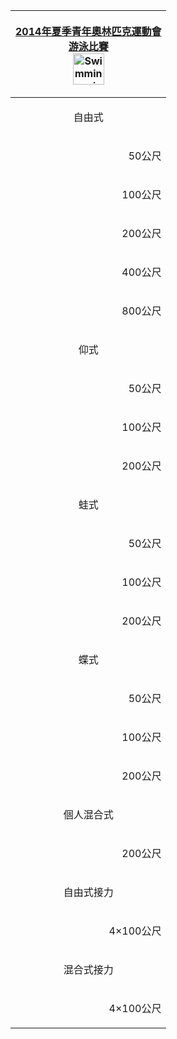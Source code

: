 {| class="infobox" style="padding:0.3em; margin-left:15px; border:1px solid #B8C7D9; background:#f5faff; font-size:90%; line-height:1.5em"
|- style="background:#cedff2; text-align:center;"
!colspan="4"|[[2014年夏季青年奧林匹克運動會]]<br/>[[2014年夏季青年奧林匹克運動會游泳比賽|游泳比賽]]<br/>[[Image:Swimming pictogram.svg|50px]]
|- style="background:#deeaf6; text-align:center;"
|colspan="4" align="center"|自由式
|-
|align="right"|50公尺
|align="center"|[[2014年夏季青年奧林匹克運動會男子50公尺自由式比賽|男子]]
|align="center"|[[2014年夏季青年奧林匹克運動會女子50公尺自由式比賽|女子]]
|
|-
|align="right"|100公尺
|align="center"|[[2014年夏季青年奧林匹克運動會男子100公尺自由式比賽|男子]]
|align="center"|[[2014年夏季青年奧林匹克運動會女子100公尺自由式比賽|女子]]
|
|-
|align="right"|200公尺
|align="center"|[[2014年夏季青年奧林匹克運動會男子200公尺自由式比賽|男子]]
|align="center"|[[2014年夏季青年奧林匹克運動會女子200公尺自由式比賽|女子]]
|
|-
|align="right"|400公尺
|align="center"|[[2014年夏季青年奧林匹克運動會男子400公尺自由式比賽|男子]]
|align="center"|[[2014年夏季青年奧林匹克運動會女子400公尺自由式比賽|女子]]
|
|-
|align="right"|800公尺
|align="center"|[[2014年夏季青年奧林匹克運動會男子800公尺自由式比賽|男子]]
|align="center"|[[2014年夏季青年奧林匹克運動會女子800公尺自由式比賽|女子]]
|
|- style="background:#deeaf6; text-align:center;"
|colspan="4" align="center"|仰式
|-
|align="right"|50公尺
|align="center"|[[2014年夏季青年奧林匹克運動會男子50公尺仰式比賽|男子]]
|align="center"|[[2014年夏季青年奧林匹克運動會女子50公尺仰式比賽|女子]]
|
|-
|align="right"|100公尺
|align="center"|[[2014年夏季青年奧林匹克運動會男子100公尺仰式比賽|男子]]
|align="center"|[[2014年夏季青年奧林匹克運動會女子100公尺仰式比賽|女子]]
|
|-
|align="right"|200公尺
|align="center"|[[2014年夏季青年奧林匹克運動會男子200公尺仰式比賽|男子]]
|align="center"|[[2014年夏季青年奧林匹克運動會女子200公尺仰式比賽|女子]]
|
|- style="background:#deeaf6; text-align:center;"
|colspan="4" align="center"|蛙式
|-
|align="right"|50公尺
|align="center"|[[2014年夏季青年奧林匹克運動會男子50公尺蛙式比賽|男子]]
|align="center"|[[2014年夏季青年奧林匹克運動會女子50公尺蛙式比賽|女子]]
|
|-
|align="right"|100公尺
|align="center"|[[2014年夏季青年奧林匹克運動會男子100公尺蛙式比賽|男子]]
|align="center"|[[2014年夏季青年奧林匹克運動會女子100公尺蛙式比賽|女子]]
|
|-
|align="right"|200公尺
|align="center"|[[2014年夏季青年奧林匹克運動會男子200公尺蛙式比賽|男子]]
|align="center"|[[2014年夏季青年奧林匹克運動會女子200公尺蛙式比賽|女子]]
|
|- style="background:#deeaf6; text-align:center;"
|colspan="4" align="center"|蝶式
|-
|align="right"|50公尺
|align="center"|[[2014年夏季青年奧林匹克運動會男子50公尺蝶式比賽|男子]]
|align="center"|[[2014年夏季青年奧林匹克運動會女子50公尺蝶式比賽|女子]]
|
|-
|align="right"|100公尺
|align="center"|[[2014年夏季青年奧林匹克運動會男子100公尺蝶式比賽|男子]]
|align="center"|[[2014年夏季青年奧林匹克運動會女子100公尺蝶式比賽|女子]]
|
|-
|align="right"|200公尺
|align="center"|[[2014年夏季青年奧林匹克運動會男子200公尺蝶式比賽|男子]]
|align="center"|[[2014年夏季青年奧林匹克運動會女子200公尺蝶式比賽|女子]]
|
|- style="background:#deeaf6; text-align:center;"
|colspan="4" align="center"|個人混合式
|-
|align="right"|200公尺
|align="center"|[[2014年夏季青年奧林匹克運動會男子200公尺個人混合式比賽|男子]]
|align="center"|[[2014年夏季青年奧林匹克運動會女子200公尺個人混合式比賽|女子]]
|
|- style="background:#deeaf6; text-align:center;"
|colspan="4" align="center"|自由式接力
|-
|align="right"|4×100公尺
|align="center"|[[2014年夏季青年奧林匹克運動會男子4 × 100公尺自由式接力比賽|男子]]
|align="center"|[[2014年夏季青年奧林匹克運動會女子4 × 100公尺自由式接力比賽|女子]]
|align="center"|[[2014年夏季青年奧林匹克運動會混合4 × 100公尺自由式接力比賽|混合]]
|- style="background:#deeaf6; text-align:center;"
|colspan="4" align="center"|混合式接力
|-
|align="right"|4×100公尺
|align="center"|[[2014年夏季青年奧林匹克運動會男子4 × 100公尺混合式接力比賽|男子]]
|align="center"|[[2014年夏季青年奧林匹克運動會女子4 × 100公尺混合式接力比賽|女子]]
|align="center"|[[2014年夏季青年奧林匹克運動會混合4 × 100公尺混合式接力比賽|混合]]
|}<noinclude>
[[Category:2014年夏季青年奧林匹克運動會比賽項目導航模板|{{PAGENAME}}]]
[[Category:游泳導航模板|{{PAGENAME}}]]
</noinclude>